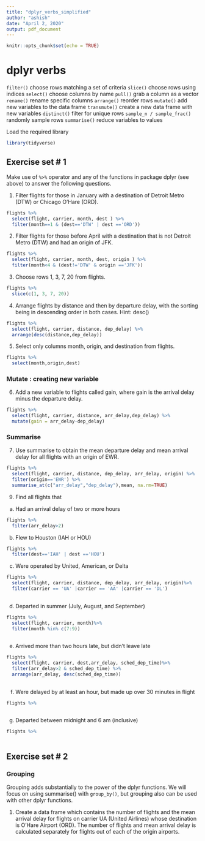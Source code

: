 ```yaml
---
title: "dplyr_verbs_simplified"
author: "ashish"
date: "April 2, 2020"
output: pdf_document
---
```


```r
knitr::opts_chunk$set(echo = TRUE)
```

# dplyr verbs

`filter()`	  choose rows matching a set of criteria
`slice()` 	  choose rows using indices
`select()`	  choose columns by name
`pull()`  	  grab a column as a vector
`rename()`	  rename specific columns
`arrange()`	  reorder rows
`mutate()`	  add new variables to the data frame
`transmute()`	create a new data frame with new variables
`distinct()`	filter for unique rows
`sample_n / sample_frac()`	randomly sample rows
`summarise()`	reduce variables to values

Load the required library

```r
library(tidyverse)
```

## Exercise set # 1

Make use of `%>%` operator and any of the functions in package dplyr (see above) to answer the following questions.

1. Filter flights for those in January with a destination of Detroit Metro (DTW) or Chicago O’Hare (ORD).

```r
flights %>%
  select(flight, carrier, month, dest ) %>%
  filter(month==1 & (dest=='DTW' | dest =='ORD'))
```
2. Filter flights for those before April with a destination that is not Detroit Metro (DTW) and had an origin of JFK.

```r
flights %>%
  select(flight, carrier, month, dest, origin ) %>%
  filter(month<4 & (dest!='DTW' & origin =='JFK'))
```

3. Choose rows 1, 3, 7, 20 from flights.

```r
flights %>%
  slice(c(1, 3, 7, 20))
```

4. Arrange flights by distance and then by departure delay, with the sorting being in descending order in both cases. Hint: desc()

```r
flights %>%
  select(flight, carrier, distance, dep_delay) %>%
  arrange(desc(distance,dep_delay))
```

5. Select only columns month, origin, and destination from flights.

```r
flights %>%
  select(month,origin,dest)
```
### Mutate : creating new variable

6. Add a new variable to flights called gain, where gain is the arrival delay minus the departure delay.

```r
flights %>%
  select(flight, carrier, distance, arr_delay,dep_delay) %>%
  mutate(gain = arr_delay-dep_delay)
```
### Summarise

7. Use summarise to obtain the mean departure delay and mean arrival delay for all flights with an origin of EWR.
```r
flights %>%
  select(flight, carrier, distance, dep_delay, arr_delay, origin) %>%
  filter(origin=='EWR') %>%
  summarise_at(c("arr_delay","dep_delay"),mean, na.rm=TRUE)

```
9. Find all flights that

a.  Had an arrival delay of two or more hours
```r
flights %>%
  filter(arr_delay>2)
```
b.  Flew to Houston (IAH or HOU)
```r
flights %>%
  filter(dest=='IAH' | dest =='HOU')
```
c.  Were operated by United, American, or Delta
```r
flights %>%
  select(flight, carrier, distance, dep_delay, arr_delay, origin)%>%
  filter(carrier == 'UA' |carrier == 'AA' |carrier == 'DL')
  
```
d.  Departed in summer (July, August, and September)
```r
flights %>%
  select(flight, carrier, month)%>%
  filter(month %in% c(7:9))
  
```
e.  Arrived more than two hours late, but didn’t leave late
```r
flights %>%
  select(flight, carrier, dest,arr_delay, sched_dep_time)%>%
  filter(arr_delay>2 & sched_dep_time) %>%
  arrange(arr_delay, desc(sched_dep_time))
  
```
f.  Were delayed by at least an hour, but made up over 30 minutes in flight
```r
flights %>%
  
```
g.  Departed between midnight and 6 am (inclusive)
```r
flights %>%
  
```



## Exercise set # 2

### Grouping

Grouping adds substantially to the power of the dplyr functions. We will focus on using summarise() with `group_by()`, but grouping also can be used with other dplyr functions.

1. Create a data frame which contains the number of flights and the mean arrival delay for flights on carrier UA (United Airlines) whose destination is O’Hare Airport (ORD). The number of flights and mean arrival delay is calculated separately for flights out of each of the origin airports.
```r

```



